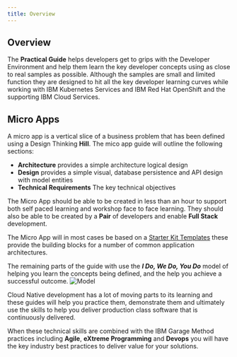 ```yaml
---
title: Overview
---
```


## Overview

The **Practical Guide** helps developers get to grips with the Developer Environment and help them learn the key developer concepts using as close to real samples as possible. Although the samples are small and limited function they are designed to hit all the key developer learning curves while working with IBM Kubernetes Services and IBM Red Hat OpenShift and the supporting IBM Cloud Services.

## Micro Apps

A micro app is a vertical slice of a business problem that has been defined using a Design Thinking **Hill**. The mico app guide will outline the following sections:

 - **Architecture** provides a simple architecture logical design
 - **Design** provides a simple visual, database persistence and API design with model entities
 - **Technical Requirements** The key technical objectives

The Micro App should be able to be created in less than an hour to support both self paced learning and workshop face to face learning. They should also be able to be created by a **Pair** of developers and enable **Full Stack** development.

The Micro App will in most cases be based on a [Starter Kit Templates](/starterkits/starterkittemplates) these provide the building blocks for a number of common application architectures.

The remaining parts of the guide with use the **_I Do, We Do, You Do_** model of helping you learn the concepts being defined, and the help you achieve a successful outcome.
    ![Model](model.jpg)

Cloud Native development has a lot of moving parts to its learning and these guides will help you practice them, demonstrate them and ultimately use the skills to help you deliver production class software that is continuously delivered.

When these technical skills are combined with the IBM Garage Method practices including  **Agile**, **eXtreme Programming** and **Devops** you will have the key industry best practices to deliver value for your solutions.










